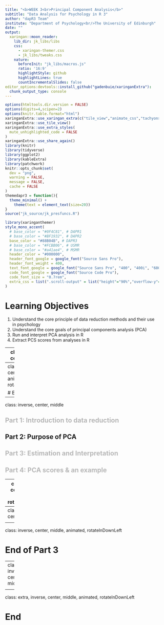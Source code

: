 ```yaml
---
title: "<b>WEEK 3<br>Principal Component Analysis</b>"
subtitle: "Data Analysis for Psychology in R 3"
author: "dapR3 Team"
institute: "Department of Psychology<br/>The University of Edinburgh"
date: ""
output:
  xaringan::moon_reader:
    lib_dir: jk_libs/libs
    css: 
      - xaringan-themer.css
      - jk_libs/tweaks.css
    nature:
      beforeInit: "jk_libs/macros.js"
      ratio: '16:9'
      highlightStyle: github
      highlightLines: true
      countIncrementalSlides: false
editor_options:devtools::install_github("gadenbuie/xaringanExtra"):
  chunk_output_type: console
---
```


```r
options(htmltools.dir.version = FALSE)
options(digits=4,scipen=2)
options(knitr.table.format="html")
xaringanExtra::use_xaringan_extra(c("tile_view","animate_css","tachyons"))
xaringanExtra::use_tile_view()
xaringanExtra::use_extra_styles(
  mute_unhighlighted_code = FALSE
)
xaringanExtra::use_share_again()
library(knitr)
library(tidyverse)
library(ggplot2)
library(kableExtra)
library(patchwork)
knitr::opts_chunk$set(
  dev = "png",
  warning = FALSE,
  message = FALSE,
  cache = FALSE
)
themedapr3 = function(){
  theme_minimal() + 
    theme(text = element_text(size=20))
}
source("jk_source/jk_presfuncs.R")
```

```r
library(xaringanthemer)
style_mono_accent(
  # base_color = "#0F4C81", # DAPR1
  # base_color = "#BF1932", # DAPR2
  base_color = "#88B04B", # DAPR3 
  # base_color = "#FCBB06", # USMR
  # base_color = "#a41ae4", # MSMR
  header_color = "#000000",
  header_font_google = google_font("Source Sans Pro"),
  header_font_weight = 400,
  text_font_google = google_font("Source Sans Pro", "400", "400i", "600", "600i"),
  code_font_google = google_font("Source Code Pro"),
  code_font_size = "0.7rem",
  extra_css = list(".scroll-output" = list("height"="90%","overflow-y"="scroll"))
)
```

# Learning Objectives
1. Understand the core principle of data reduction methods and their use in psychology
2. Understand the core goals of principal components analysis (PCA)
3. Run and interpret PCA analysis in R
4. Extract PCS scores from analyses in R

---
class: inverse, center, middle

<h2>Part 1: Introduction to data reduction</h2>
<h2 style="text-align: left;opacity:0.3;">Part 2: Purpose of PCA</h2>
<h2 style="text-align: left;opacity:0.3;">Part 3: Estimation and Interpretation</h2>
<h2 style="text-align: left;opacity:0.3;">Part 4: PCA scores & an example</h2>
---
class: inverse, center, middle, animated, rotateInDownLeft

# End of Part 1

---
class: inverse, center, middle

<h2 style="text-align: left;opacity:0.3;">Part 1: Introduction to data reduction</h2>
<h2>Part 2: Purpose of PCA</h2>
<h2 style="text-align: left;opacity:0.3;">Part 3: Estimation and Interpretation</h2>
<h2 style="text-align: left;opacity:0.3;">Part 4: PCA scores & an example</h2>

---
class: inverse, center, middle, animated, rotateInDownLeft

# End of Part 2

---
class: inverse, center, middle

<h2 style="text-align: left;opacity:0.3;">Part 1: Introduction to data reduction</h2>
<h2 style="text-align: left;opacity:0.3;">Part 2: Purpose of PCA</h2>
<h2>Part 3: Estimation and Interpretation</h2>
<h2 style="text-align: left;opacity:0.3;">Part 4: PCA scores & an example</h2>

---
class: inverse, center, middle, animated, rotateInDownLeft

# End of Part 3

---
class: inverse, center, middle

<h2 style="text-align: left;opacity:0.3;">Part 1: Introduction to data reduction</h2>
<h2 style="text-align: left;opacity:0.3;">Part 2: Purpose of PCA</h2>
<h2 style="text-align: left;opacity:0.3;">Part 3: Estimation and Interpretation</h2>
<h2>Part 4: PCA scores & an example</h2>

---
class: extra, inverse, center, middle, animated, rotateInDownLeft

# End


